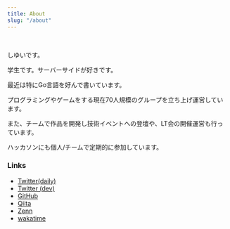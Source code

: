 ```yaml
---
title: About
slug: "/about"
---
```


<br />

しゆいです。  

学生です。サーバーサイドが好きです。  

最近は特にGo言語を好んで書いています。  

プログラミングやゲームをする現在70人規模のグループを立ち上げ運営しています。  

また、チームで作品を開発し技術イベントへの登壇や、LT会の開催運営も行っています。  

ハッカソンにも個人/チームで定期的に参加しています。  

### Links

- [Twitter(daily)](https://twitter.com/shiii_i_)
- [Twitter (dev)](https://twitter.com/shiyuidev)
- [GitHub](https://github.com/Sigumaa)
- [Qiita](https://qiita.com/Siguma)
- [Zenn](https://zenn.dev/shiyui)
- [wakatime](https://wakatime.com/@Sigumaa)